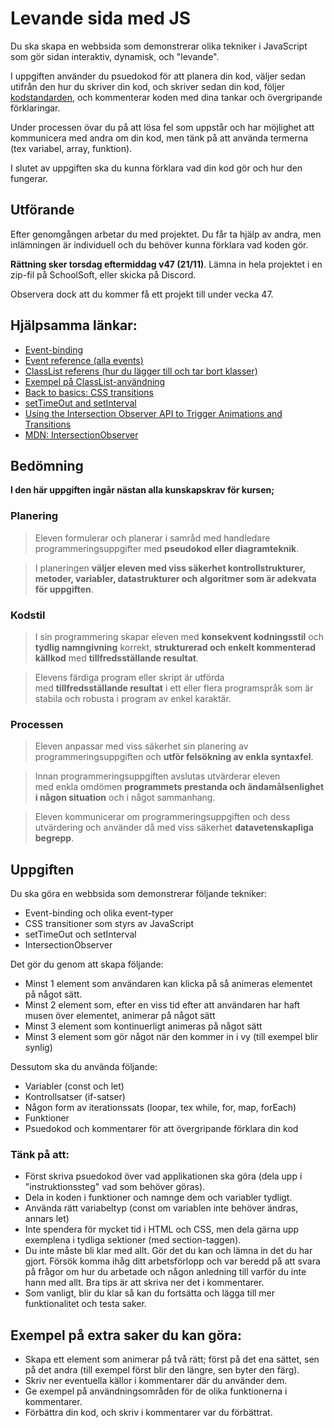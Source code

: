 # Levande sida med JS

Du ska skapa en webbsida som demonstrerar olika tekniker i JavaScript som gör sidan interaktiv, dynamisk, och "levande".

I uppgiften använder du psuedokod för att planera din kod, väljer sedan utifrån den hur du skriver din kod, och skriver sedan din kod, följer [kodstandarden](https://guteteknik.netlify.com/prog1/kodstandard/), och kommenterar koden med dina tankar och övergripande förklaringar.

Under processen övar du på att lösa fel som uppstår och har möjlighet att kommunicera med andra om din kod, men tänk på att använda termerna (tex variabel, array, funktion).

I slutet av uppgiften ska du kunna förklara vad din kod gör och hur den fungerar.

## Utförande

Efter genomgången arbetar du med projektet. Du får ta hjälp av andra, men inlämningen är individuell och du behöver kunna förklara vad koden gör.

**Rättning sker torsdag eftermiddag v47 (21/11)**. Lämna in hela projektet i en zip-fil på SchoolSoft, eller skicka på Discord.

Observera dock att du kommer få ett projekt till under vecka 47.

## Hjälpsamma länkar:

- [Event-binding](https://developer.mozilla.org/en-US/docs/Web/API/EventTarget/addEventListener)
- [Event reference (alla events\)](https://developer.mozilla.org/en-US/docs/Web/Events)
- [ClassList referens (hur du lägger till och tar bort klasser\)](https://developer.mozilla.org/en-US/docs/Web/API/Element/classList)
- [Exempel på ClassList-användning](https://alligator.io/js/classlist/)
- [Back to basics: CSS transitions](https://alligator.io/css/back-to-basics-css-transitions/)
- [setTimeOut and setInterval](https://javascript.info/settimeout-setinterval)
- [Using the Intersection Observer API to Trigger Animations and Transitions](https://alligator.io/js/intersection-observer/)
- [MDN: IntersectionObserver](https://developer.mozilla.org/en-US/docs/Web/API/Intersection_Observer_API)

<h2 style="page-break-before: always;">Bedömning</h2>

**I den här uppgiften ingår nästan alla kunskapskrav för kursen;**

### Planering

> Eleven formulerar och planerar i samråd med handledare programmeringsuppgifter med **pseudokod eller diagramteknik**.

> I planeringen **väljer eleven med viss säkerhet kontrollstrukturer, metoder, variabler, datastrukturer och algoritmer som är adekvata för uppgiften**.

### Kodstil

> I sin programmering skapar eleven med **konsekvent kodningsstil** och **tydlig namngivning** korrekt, **strukturerad och enkelt kommenterad källkod** med **tillfredsställande resultat**.

> Elevens färdiga program eller skript är utförda med **tillfredsställande resultat** i ett eller flera programspråk som är stabila och robusta i program av enkel karaktär.

### Processen

> Eleven anpassar med viss säkerhet sin planering av programmeringsuppgiften och **utför felsökning av enkla syntaxfel**.

> Innan programmeringsuppgiften avslutas utvärderar eleven med enkla omdömen **programmets prestanda och ändamålsenlighet i någon situation** och i något sammanhang.

> Eleven kommunicerar om programmeringsuppgiften och dess utvärdering och använder då med viss säkerhet **datavetenskapliga begrepp**.

<h2 style="page-break-before: always;">Uppgiften</h2>

Du ska göra en webbsida som demonstrerar följande tekniker:

- Event-binding och olika event-typer
- CSS transitioner som styrs av JavaScript
- setTimeOut och setInterval
- IntersectionObserver

Det gör du genom att skapa följande:

- Minst 1 element som användaren kan klicka på så animeras elementet på något sätt.
- Minst 2 element som, efter en viss tid efter att användaren har haft musen över elementet, animerar på något sätt
- Minst 3 element som kontinuerligt animeras på något sätt
- Minst 3 element som gör något när den kommer in i vy (till exempel blir synlig)

Dessutom ska du använda följande:

- Variabler (const och let)
- Kontrollsatser (if-satser)
- Någon form av iterationssats (loopar, tex while, for, map, forEach)
- Funktioner
- Psuedokod och kommentarer för att övergripande förklara din kod

### Tänk på att:

- Först skriva psuedokod över vad applikationen ska göra (dela upp i "instruktionssteg" vad som behöver göras).
- Dela in koden i funktioner och namnge dem och variabler tydligt.
- Använda rätt variabeltyp (const om variablen inte behöver ändras, annars let)
- Inte spendera för mycket tid i HTML och CSS, men dela gärna upp exemplena i tydliga sektioner (med section-taggen).
- Du inte måste bli klar med allt. Gör det du kan och lämna in det du har gjort. Försök komma ihåg ditt arbetsförlopp och var beredd på att svara på frågor om hur du arbetade och någon anledning till varför du inte hann med allt. Bra tips är att skriva ner det i kommentarer.
- Som vanligt, blir du klar så kan du fortsätta och lägga till mer funktionalitet och testa saker.

## Exempel på extra saker du kan göra:

- Skapa ett element som animerar på två rätt; först på det ena sättet, sen på det andra (till exempel först blir den längre, sen byter den färg).
- Skriv ner eventuella källor i kommentarer där du använder dem.
- Ge exempel på användningsområden för de olika funktionerna i kommentarer.
- Förbättra din kod, och skriv i kommentarer var du förbättrat.
